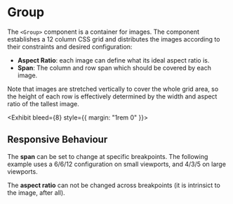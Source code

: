 
# Group

The `<Group>` component is a container for images. The component establishes a 12 column
CSS grid and distributes the images according to their constraints and desired configuration:

- **Aspect Ratio**: each image can define what its ideal aspect ratio is.
- **Span**: The column and row span which should be covered by each image.

Note that images are stretched vertically to cover the whole grid area, so the height of each
row is effectively determined by the width and aspect ratio of the tallest image.

<Exhibit bleed={8} style={{ margin: "1rem 0" }}>
  <Sample variant="basic" />
</Exhibit>

## Responsive Behaviour

The **span** can be set to change at specific breakpoints. The following example uses
a 6/6/12 configuration on small viewports, and 4/3/5 on large viewports.

The **aspect ratio** can not be changed across breakpoints (it is intrinsict to the image,
after all).

<Viewport src="/docs/components/Group/samples/responsive" />
